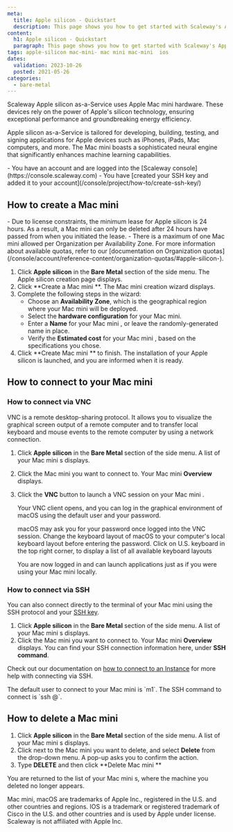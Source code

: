 ```yaml
---
meta:
  title: Apple silicon - Quickstart
  description: This page shows you how to get started with Scaleway's Apple silicon.
content:
  h1: Apple silicon - Quickstart
  paragraph: This page shows you how to get started with Scaleway's Apple silicon.
tags: apple-silicon mac-mini- mac mini mac-mini  ios 
dates:
  validation: 2023-10-26
  posted: 2021-05-26
categories:
  - bare-metal
---
```



Scaleway Apple silicon as-a-Service uses Apple Mac mini hardware. These devices rely on the power of Apple's silicon technology, ensuring exceptional performance and groundbreaking energy efficiency.

Apple silicon as-a-Service is tailored for developing, building, testing, and signing applications for Apple devices such as iPhones, iPads, Mac computers, and more. The Mac mini boasts a sophisticated neural engine that significantly enhances machine learning capabilities.

<Macro id="iam-requirements" />

<Message type="requirement">
  - You have an account and are logged into the [Scaleway console](https://console.scaleway.com)
  - You have [created your SSH key and added it to your account](/console/project/how-to/create-ssh-key/)
</Message>

## How to create a Mac mini 

<Message type="important">
  - Due to license constraints, the minimum lease for Apple silicon is 24 hours. As a result, a Mac mini  can only be deleted after 24 hours have passed from when you initiated the lease.
  - There is a maximum of one Mac mini allowed per Organization per Availability Zone. For more information about available quotas, refer to our [documentation on Organization quotas](/console/account/reference-content/organization-quotas/#apple-silicon-).
</Message>

1. Click **Apple silicon** in the **Bare Metal** section of the side menu. The Apple silicon creation page displays. 
2. Click **Create a Mac mini **. The Mac mini creation wizard displays.
3. Complete the following steps in the wizard: 
    - Choose an **Availability Zone**, which is the geographical region where your Mac mini will be deployed.
    - Select the **hardware configuration** for your Mac mini. 
    - Enter a **Name** for your Mac mini , or leave the randomly-generated name in place. 
    - Verify the **Estimated cost** for your Mac mini , based on the specifications you chose.
4. Click **Create Mac mini ** to finish. The installation of your Apple silicon is launched, and you are informed when it is ready.

## How to connect to your Mac mini 

### How to connect via VNC

VNC is a remote desktop-sharing protocol. It allows you to visualize the graphical screen output of a remote computer and to transfer local keyboard and mouse events to the remote computer by using a network connection.

1. Click **Apple silicon** in the **Bare Metal** section of the side menu. A list of your Mac mini s displays.
2. Click the Mac mini  you want to connect to. Your Mac mini **Overview** displays.
3. Click the **VNC** button to launch a VNC session on your Mac mini .
    
    Your VNC client opens, and you can log in the graphical environment of macOS using the default user and your password.

    <Message type="note">
      macOS may ask you for your password once logged into the VNC session. Change the keyboard layout of macOS to your computer's local keyboard layout before entering the password. Click on U.S. keyboard in the top right corner, to display a list of all available keyboard layouts
    </Message>

    You are now logged in and can launch applications just as if you were using your Mac mini locally.

    <Lightbox src="scaleway-m1-remote-desktop.webp" alt="" />

### How to connect via SSH

You can also connect directly to the terminal of your Mac mini using the SSH protocol and your [SSH key](/console/account/concepts/#ssh-key). 

1. Click **Apple silicon** in the **Bare Metal** section of the side menu. A list of your Mac mini s displays.
2. Click the Mac mini  you want to connect to. Your Mac mini **Overview** displays. You can find your SSH connection information here, under **SSH command**.
    <Lightbox src="scaleway-m1-ssh.webp" alt="" />

Check out our documentation on [how to connect to an Instance](/compute/instances/how-to/connect-to-instance/) for more help with connecting via SSH.

<Message type="note">
  The default user to connect to your Mac mini is `m1`. The SSH command to connect is `ssh @<your_mac_mini__ip>`.
</Message>

## How to delete a Mac mini

1. Click **Apple silicon** in the **Bare Metal** section of the side menu. A list of your Mac mini s displays.
2. Click <Icon name="more" /> next to the Mac mini you want to delete, and select **Delete** from the drop-down menu. A pop-up asks you to confirm the action.
3. Type **DELETE** and then click **Delete Mac mini **

You are returned to the list of your Mac mini s, where the machine you deleted no longer appears.

<Message type="note">
  Mac mini, macOS are trademarks of Apple Inc., registered in the U.S. and other countries and regions. IOS is a trademark or registered trademark of Cisco in the U.S. and other countries and is used by Apple under license. Scaleway is not affiliated with Apple Inc.
</Message> 